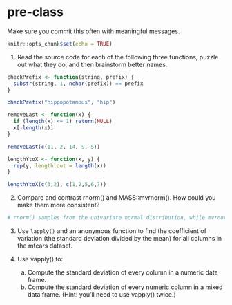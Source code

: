 # pre-class


Make sure you commit this often with meaningful messages. 



```r
knitr::opts_chunk$set(echo = TRUE)
```


1. Read the source code for each of the following three functions, puzzle out what they do, and then brainstorm better names.

```r
checkPrefix <- function(string, prefix) {
  substr(string, 1, nchar(prefix)) == prefix
}

checkPrefix("hippopotamous", "hip") 

removeLast <- function(x) {
  if (length(x) <= 1) return(NULL)
  x[-length(x)]
}

removeLast(c(11, 2, 14, 9, 5))

lengthYtoX <- function(x, y) {
  rep(y, length.out = length(x))
}

lengthYtoX(c(3,2), c(1,2,5,6,7))
```

2. Compare and contrast rnorm() and MASS::mvrnorm(). How could you make them more consistent?

```r
# rnorm() samples from the univariate normal distribution, while mvrnorm() samples from the multivariate normal distribution. rnorm() uses the mean and standard deviation to determine the spread of the distribution, while mvrnorm() uses mu (the population mean) and the variance (which is sd^2 in the univariate case, and is referred to as sigma). I don't believe there is any logical way to make these functions more consistent, as they use the methods appropriate for each. Sigma in the case of mvrnorm() can be a matrix, and needs to be distinguished from the univariate standard deviation. It would possibly be beneficial to refer to mu in mvrnorm() as mean, as it is called in rnorm(). 
```


3. Use `lapply()` and an anonymous function to find the coefficient of variation (the standard deviation divided by the mean) for all columns in the mtcars dataset. 

4. Use vapply() to:
    a. Compute the standard deviation of every column in a numeric data frame.
    b. Compute the standard deviation of every numeric column in a mixed data frame. (Hint: you’ll need to use vapply() twice.)
